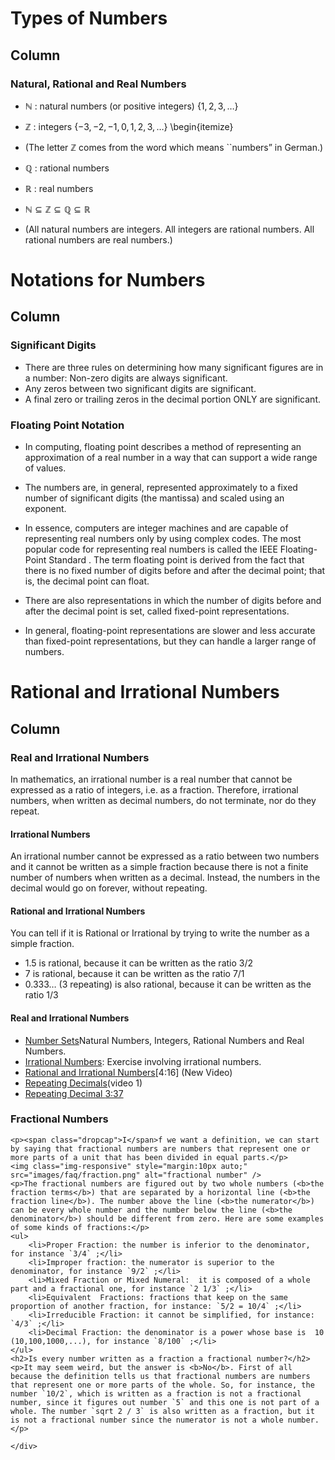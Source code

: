 
Types of Numbers {data-navmenu="Types of Number"}
==============================================================

Column {.tabset}
-------------------------------------------------------------

### Natural, Rational and Real Numbers

* $\mathbb{N}$ : natural numbers (or positive integers) $\{1,2,3,\ldots\}$
* $\mathbb{Z}$ : integers $\{-3,-2,-1,0,1,2,3,\ldots\}$
\begin{itemize}
* (The letter $\mathbb{Z}$ comes from the word \emph{Zahlen} which means ``numbers" in German.)

* $\mathbb{Q}$ : rational numbers
* $\mathbb{R}$ : real numbers
* $\mathbb{N} \subseteq \mathbb{Z } \subseteq \mathbb{Q} \subseteq \mathbb{R}$

* (All natural numbers are integers. All integers are rational numbers. All rational numbers are real numbers.)





Notations for Numbers {data-navmenu="Types of Number"}
==============================================================

Column {.tabset}
-------------------------------------------------------------

### Significant Digits
 
* There are three rules on determining how many significant figures are in a number: Non-zero digits are always significant. 
* Any zeros between two significant digits are significant. 
* A final zero or trailing zeros in the decimal portion ONLY are significant.




### Floating Point Notation

* In computing, floating point describes a method of  representing an approximation of a real number in a 
way that can support a wide range of values. 


* The numbers are, in general, represented approximately to a fixed number of significant digits (the mantissa) and scaled using an exponent. 

* In essence, computers are integer machines and are capable of representing real numbers only by using complex codes. The most popular code for representing real numbers is called the IEEE Floating-Point Standard .
The term floating point is derived from the fact that there is no fixed number of digits before and after the decimal point; that is, the decimal point can float. 

* There are also representations in 
which the number of digits before and after the decimal point is set, called fixed-point representations. 

* In general, floating-point representations are slower and less accurate than fixed-point representations, but they can handle a larger range of numbers.



Rational and Irrational Numbers {data-navmenu="Types of Number"}
==============================================================

Column {.tabset}
-------------------------------------------------------------

### Real and Irrational Numbers

In mathematics, an irrational number is a real number that cannot be expressed as a ratio of integers, i.e. as a fraction. 
Therefore, irrational numbers, when written as decimal numbers, do not terminate, nor do they repeat.



#### Irrational Numbers

An irrational number cannot be expressed as a ratio between two numbers and it cannot be written as a simple fraction because there is not a finite number of numbers when written as a decimal. Instead, the numbers in the decimal would go on forever, without repeating.



#### Rational and Irrational Numbers
You can tell if it is Rational or Irrational by trying to write the number as a simple fraction.

*  1.5 is rational, because it can be written as the ratio 3/2
*  7 is rational, because it can be written as the ratio 7/1
*  0.333... (3 repeating) is also rational, because it can be written as the ratio 1/3







#### Real and Irrational Numbers

*  <a title="Number Sets" href="http://youtu.be/9NAmHx3pAxk" >Number Sets</a>Natural Numbers, Integers, Rational Numbers and Real Numbers.
*  <a title="Irrational Numbers" href="http://youtu.be/lu7uhe903TY" >Irrational Numbers</a>: Exercise involving irrational numbers.
*  <a title="Rational Numbers" href="http://youtu.be/WnXnVADCXuQ" >Rational and Irrational Numbers</a>[4:16] (New Video)
*  <a title="Repeating Decimals" href="http://youtu.be/mhHAJOQQ8kM" >Repeating Decimals</a>(video 1)
*  <a title="Repeating Decimal" href="http://youtu.be/99qV28WmzH4" >Repeating Decimal </a>[3:37](Video 2)

### Fractional Numbers
<div class="tag-box tag-box-v1 margin-bottom-20">
	<p><span class="dropcap">I</span>f we want a definition, we can start by saying that fractional numbers are numbers that represent one or more parts of a unit that has been divided in equal parts.</p>
	<img class="img-responsive" style="margin:10px auto;" src="images/faq/fraction.png" alt="fractional number" />
	<p>The fractional numbers are figured out by two whole numbers (<b>the fraction terms</b>) that are separated by a horizontal line (<b>the fraction line</b>). The number above the line (<b>the numerator</b>) can be every whole number and the number below the line (<b>the denominator</b>) should be different from zero. Here are some examples of some kinds of fractions:</p>
	<ul>
		<li>Proper Fraction: the number is inferior to the denominator, for instance `3/4` ;</li>
		<li>Improper fraction: the numerator is superior to the denominator, for instance `9/2` ;</li>
		<li>Mixed Fraction or Mixed Numeral:  it is composed of a whole part and a fractional one, for instance `2 1/3` ;</li>
		<li>Equivalent  Fractions: fractions that keep on the same proportion of another fraction, for instance: `5/2 = 10/4` ;</li>
		<li>Irreducible Fraction: it cannot be simplified, for instance:  `4/3` ;</li>
		<li>Decimal Fraction: the denominator is a power whose base is  10 (10,100,1000,...), for instance `8/100` ;</li>
	</ul>
	<h2>Is every number written as a fraction a fractional number?</h2>
	<p>It may seem weird, but the answer is <b>No</b>. First of all because the definition tells us that fractional numbers are numbers that represent one or more parts of the whole. So, for instance, the number `10/2`, which is written as a fraction is not a fractional number, since it figures out number `5` and this one is not part of a whole. The number `sqrt 2 / 3` is also written as a fraction, but it is not a fractional number since the numerator is not a whole number.</p>
		
	</div>
